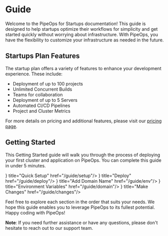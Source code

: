 # Guide



Welcome to the PipeOps for Startups documentation! This guide is designed to help startups optimize their workflows for simplicity and get started quickly without worrying about infrastructure. With PipeOps, you have the flexibility to customize your infrastructure as needed in the future.

## Startups Plan Features
The startup plan offers a variety of features to enhance your development experience. These include:

- Deployment of up to 100 projects
- Unlimited Concurrent Builds
- Teams for collaboration 
- Deployment of up to 5 Servers
- Automated CI/CD Pipelines
- Project and Cluster Metrics 

For more details on pricing and additional features, please visit our [pricing page](https://pipeops.io/pricing).

## Getting Started

This Getting Started guide will walk you through the process of deploying your first cluster and application on PipeOps. You can complete this guide in under 5 minutes.

<Cards>
  <Card icon={<svg xmlns="#" fill="none" viewBox="0 0 24 24" strokeWidth={1.5} stroke="currentColor" className="w-6 h-6">
  <path strokeLinecap="round" strokeLinejoin="round" d="M8.25 4.5l7.5 7.5-7.5 7.5" />
</svg>} title="Quick Setup" href="/guide/setup"/>
  <Card icon={<svg xmlns="http://www.w3.org/2000/svg" fill="none" viewBox="0 0 24 24" strokeWidth={1.5} stroke="currentColor" className="w-6 h-6">
  <path strokeLinecap="round" strokeLinejoin="round" d="M8.25 4.5l7.5 7.5-7.5 7.5" />
</svg>} title="Deploy" href="/guide/deploy"/>
  <Card icon={<svg xmlns="http://www.w3.org/2000/svg" fill="none" viewBox="0 0 24 24" strokeWidth={1.5} stroke="currentColor" className="w-6 h-6">
  <path strokeLinecap="round" strokeLinejoin="round" d="M8.25 4.5l7.5 7.5-7.5 7.5" />
</svg>} title="Add Domain Name" href="/guide/env"/>
  <Card icon={<svg xmlns="http://www.w3.org/2000/svg" fill="none" viewBox="0 0 24 24" strokeWidth={1.5} stroke="currentColor" className="w-6 h-6">
  <path strokeLinecap="round" strokeLinejoin="round" d="M8.25 4.5l7.5 7.5-7.5 7.5" />
</svg>} title="Environment Variables" href="/guide/domain"/>
  <Card icon={<svg xmlns="http://www.w3.org/2000/svg" fill="none" viewBox="0 0 24 24" strokeWidth={1.5} stroke="currentColor" className="w-6 h-6">
  <path strokeLinecap="round" strokeLinejoin="round" d="M8.25 4.5l7.5 7.5-7.5 7.5" />
</svg>} title="Make Changes" href="/guide/changes"/>
</Cards>

Feel free to explore each section in the order that suits your needs. We hope this guide enables you to leverage PipeOps to its fullest potential. Happy coding with PipeOps!

**Note**: If you need further assistance or have any questions, please don't hesitate to reach out to our support team.